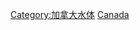 {{Catnav|頁面分類|地理|水體|河流|各国河流}}
{{Catnav|頁面分類|地理|地形|河流|各国河流}}
{{Catnav|頁面分類|各種主題的頁面分類|按國家分類|各國地理|各国河流}}
{{Catnav|頁面分類|各種主題的頁面分類|按國家分類|各國地理|加拿大地理}}

{{commons category|Rivers of Canada|Category:加拿大河流}}

[[Category:加拿大水体|Category:加拿大水体]]
[[Category:北美洲各国河流‎|Canada]]